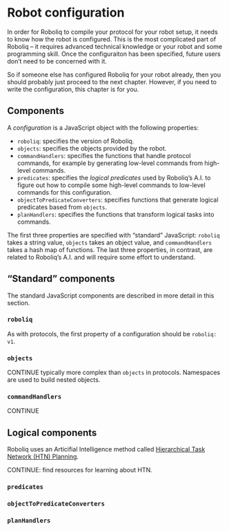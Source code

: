 # Robot configuration

In order for Roboliq to compile your protocol for your robot setup, it needs to know how the robot is configured.  This is the most complicated part of Roboliq -- it requires advanced technical knowledge or your robot and some programming skill.  Once the configuraiton has been specified, future users don't need to be concerned with it.

So if someone else has configured Roboliq for your robot already, then you should probably just proceed to the next chapter.
However, if you need to write the configuration, this chapter is for you.

## Components

A *configuration* is a JavaScript object with the following properties:

* `roboliq`: specifies the version of Roboliq.
* `objects`: specifies the objects provided by the robot.
* `commandHandlers`: specifies the functions that handle protocol commands, for example by generating low-level commands from high-level commands.
* `predicates`:  specifies the *logical predicates* used by Roboliq's A.I. to figure out how to compile some high-level commands to low-level commands for this configuration.
* `objectToPredicateConverters`: specifies functions that generate logical predicates based from `objects`.
* `planHandlers`: specifies the functions that transform logical tasks into commands.

The first three properties are specified with "standard" JavaScript: `roboliq` takes a string value, `objects` takes an object value, and `commandHandlers` takes a hash map of functions.
The last three properties, in contrast, are related to Roboliq's A.I. and will require some effort to understand.

## "Standard" components

The standard JavaScript components are described in more detail in this section.

### `roboliq`

As with protocols, the first property of a configuration should be `roboliq: v1`.

### `objects`

CONTINUE
typically more complex than `objects` in protocols.
Namespaces are used to build nested objects.

### `commandHandlers`

CONTINUE

## Logical components

Roboliq uses an Articifial Intelligence method called [Hierarchical Task Network (HTN) Planning](https://en.wikipedia.org/wiki/Hierarchical_task_network).

CONTINUE: find resources for learning about HTN.

### `predicates`

### `objectToPredicateConverters`

### `planHandlers`
